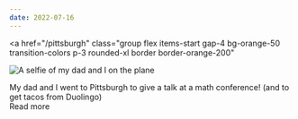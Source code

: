 ```yaml
---
date: 2022-07-16
---
```



<a
  href="/pittsburgh"
  class="group flex items-start gap-4 bg-orange-50 transition-colors p-3 rounded-xl border border-orange-200"
>
  <img
    src="/pittsburgh/flight-selfie.jpeg"
    alt="A selfie of my dad and I on the plane"
    loading="lazy"
    class="h-20 w-20 object-cover rounded-lg flex-shrink-0 border-4 border-white shadow-lg"
  />
  <div class="text-orange-900">
    <div class="font-serif">
      My dad and I went to Pittsburgh to give a talk at a math conference! (and
      to get tacos from Duolingo)
    </div>
    <div
      class="text-sm font-medium mt-2 bg-orange-200 w-max px-2 py-0.5 rounded-full flex items-center gap-1
      group-hover:bg-orange-300/70 transition-colors"
    >
      <span>Read more</span>
      <ArrowRight weight="fill" />
    </div>
  </div>
</a>
